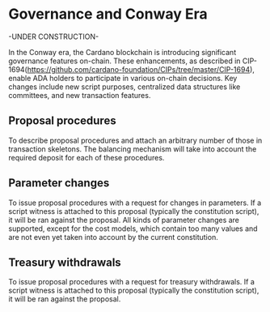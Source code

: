 # Governance and Conway Era

-UNDER CONSTRUCTION-

In the Conway era, the Cardano blockchain is introducing significant governance features on-chain. These enhancements, as described in CIP-1694(https://github.com/cardano-foundation/CIPs/tree/master/CIP-1694), enable ADA holders
to participate in various on-chain decisions. Key changes include new script purposes, centralized data structures like committees, and new transaction features.

## Proposal procedures

To describe proposal procedures and attach an arbitrary number of those in transaction skeletons. The balancing mechanism will take into account the required deposit for each of these procedures.

## Parameter changes

To issue proposal procedures with a request for changes in parameters. If a script witness is attached to this proposal (typically the constitution script), it will be ran against the proposal. All kinds of parameter changes are supported, except for the cost models, which contain too many values and are not even yet taken into account by the current constitution.

## Treasury withdrawals

To issue proposal procedures with a request for treasury withdrawals. If a script witness is attached to this proposal (typically the constitution script), it will be ran against the proposal.
